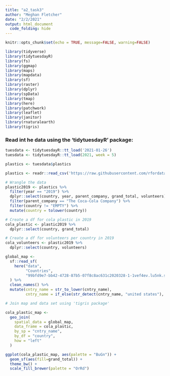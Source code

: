 ```yaml
---
title: "a2_task3"
author: "Meghan Fletcher"
date: "2/2/2021"
output: html_document
  code_folding: hide
---
```


```r
knitr::opts_chunk$set(echo = TRUE, message=FALSE, warning=FALSE)

library(tidyverse)
library(tidytuesdayR)
library(fs)
library(ggmap)
library(maps)
library(mapdata)
library(sf)
library(raster)
library(dplyr)
library(spData)
library(tmap)
library(here)
library(patchwork)
library(leaflet)
library(janitor)
library(rnaturalearth)
library(tigris)
```

### Read int he data using the 'tidytuesdayR' package:
```r
tuesdata <- tidytuesdayR::tt_load('2021-01-26')
tuesdata <- tidytuesdayR::tt_load(2021, week = 5)

plastics <- tuesdata$plastics
```

```r
plastics <- readr::read_csv('https://raw.githubusercontent.com/rfordatascience/tidytuesday/master/data/2021/2021-01-26/plastics.csv') 
```


```r
# Wrangle the data
plastic2019 <- plastics %>% 
  filter(year == "2019") %>% 
  dplyr::select(country, year, parent_company, grand_total, volunteers) %>% 
  filter(parent_company == "The Coca-Cola Company") %>% 
  filter(country != "EMPTY") %>% 
  mutate(country = tolower(country))

# Create a df for cola plastic in 2019
cola_plastic <- plastic2019 %>% 
  dplyr::select(country, grand_total)

# Create a df for volunteers per country in 2019
cola_volunteers <- plastic2019 %>% 
  dplyr::select(country, volunteers)
```



```r
global_map <- 
  sf::read_sf(
    here("data", 
         "Countries", 
         "99bfd9e7-bb42-4728-87b5-07f8c8ac631c2020328-1-1vef4ev.lu5nk.shp")
  ) %>% 
  clean_names() %>% 
  mutate(cntry_name = str_to_lower(cntry_name), 
         cntry_name = if_else(str_detect(cntry_name, "united states"), "united states of america", cntry_name))
```



```r
# Join map and data set using 'tigris package'

cola_plastic_map <-
  geo_join(
    spatial_data = global_map,
    data_frame = cola_plastic,
    by_sp = "cntry_name",
    by_df = "country",
    how = "left"
  )
```



```r
ggplot(cola_plastic_map, aes(palette = "BuGn")) +
  geom_sf(aes(fill=grand_total)) +
  theme_bw() +
  scale_fill_brewer(palette = "OrRd")
```






